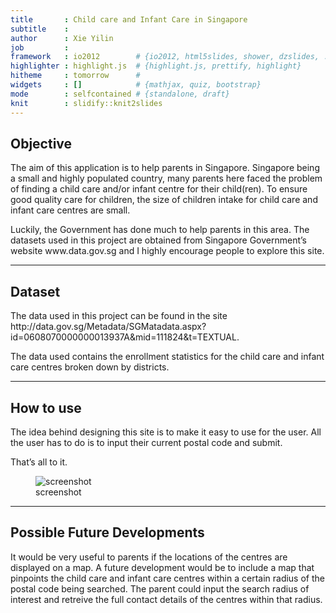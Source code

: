 ```yaml
---
title       : Child care and Infant Care in Singapore
subtitle    : 
author      : Xie Yilin
job         : 
framework   : io2012        # {io2012, html5slides, shower, dzslides, ...}
highlighter : highlight.js  # {highlight.js, prettify, highlight}
hitheme     : tomorrow      # 
widgets     : []            # {mathjax, quiz, bootstrap}
mode        : selfcontained # {standalone, draft}
knit        : slidify::knit2slides
---
```


## Objective
The aim of this application is to help parents in Singapore. Singapore being a small and highly populated country, many parents here faced the problem of finding a child care and/or infant centre for their child(ren). To ensure good quality care for children, the size of children intake for child care and infant care centres are small. 

Luckily, the Government has done much to help parents in this area. The datasets used in this project are obtained from Singapore Government's website www.data.gov.sg and I highly encourage people to explore this site.

---

## Dataset
The data used in this project can be found in the site 
http://data.gov.sg/Metadata/SGMatadata.aspx?id=0608070000000013937A&mid=111824&t=TEXTUAL. 

The data used contains the enrollment statistics for the child care and infant care centres broken down by districts.

---

## How to use
The idea behind designing this site is to make it easy to use for the user. All the user has to do is to input their current postal code and submit.

That's all to it.

![screenshot](screenshot2.jpg "screenshot")

---

## Possible Future Developments

It would be very useful to parents if the locations of the centres are displayed on a map. A future development would be to include a map that pinpoints the child care and infant care centres within a certain radius of the postal code being searched. The parent could input the search radius of interest and retreive the full contact details of the centres within that radius.


